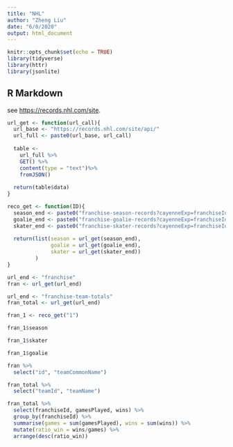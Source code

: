 ```yaml
---
title: "NHL"
author: "Zheng Liu"
date: "6/8/2020"
output: html_document
---
```


```r
knitr::opts_chunk$set(echo = TRUE)
library(tidyverse)
library(httr)
library(jsonlite)

```

## R Markdown

see <https://records.nhl.com/site>.

```r
url_get <- function(url_call){
  url_base <- "https://records.nhl.com/site/api/"
  url_full <- paste0(url_base, url_call)
  
  table <-
    url_full %>% 
    GET() %>%
    content(type = "text")%>%
    fromJSON()
  
  return(table$data)
}

reco_get <- function(ID){
  season_end <- paste0("franchise-season-records?cayenneExp=franchiseId=", ID)
  goalie_end <- paste0("franchise-goalie-records?cayenneExp=franchiseId=", ID)
  skater_end <- paste0("franchise-skater-records?cayenneExp=franchiseId=", ID)
  
  return(list(season = url_get(season_end),
              goalie = url_get(goalie_end),
              skater = url_get(skater_end))
         )
}

url_end <- "franchise"
fran <- url_get(url_end)

url_end <- "franchise-team-totals"
fran_total <- url_get(url_end)

fran_1 <- reco_get("1")

fran_1$season

fran_1$skater

fran_1$goalie

fran %>%
  select("id", "teamCommonName")

fran_total %>%
  select("teamId", "teamName")
```
```r

fran_total %>% 
  select(franchiseId, gamesPlayed, wins) %>%
  group_by(franchiseId) %>%
  summarise(games = sum(gamesPlayed), wins = sum(wins)) %>%
  mutate(ratio_win = wins/games) %>%
  arrange(desc(ratio_win))



```

